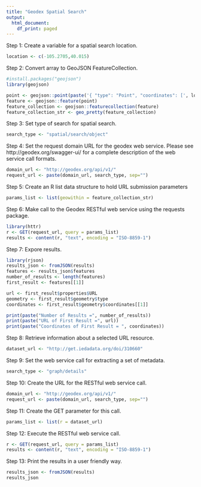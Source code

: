```yaml
---
title: "Geodex Spatial Search"
output:
  html_document:
    df_print: paged
---
```


Step 1: Create a variable for a spatial search location.

```r
location <- c(-105.2705,40.015)
```

Step 2: Convert array to GeoJSON FeatureCollection.

```r
#install.packages("geojson")
library(geojson)

point <- geojson::point(paste('{ "type": "Point", "coordinates": [', location[1], ',' , location[2], '] }'))
feature <- geojson::feature(point)
feature_collection <- geojson::featurecollection(feature)
feature_collection_str <- geo_pretty(feature_collection)
```

Step 3: Set type of search for spatial search.

```r
search_type <- "spatial/search/object"
```

Step 4: Set the request domain URL for the geodex web service. Please see http://geodex.org/swagger-ui/ for a complete description of the web service call formats.

```r
domain_url <- "http://geodex.org/api/v1/"
request_url <- paste(domain_url, search_type, sep="")
```

Step 5: Create an R list data structure to hold URL submission parameters

```r
params_list <- list(geowithin = feature_collection_str)
```

Step 6: Make call to the Geodex RESTful web service using the requests package.

```r
library(httr)
r <- GET(request_url, query = params_list)
results <- content(r, "text", encoding = "ISO-8859-1")
```

Step 7: Expore results.

```r
library(rjson)
results_json <- fromJSON(results)
features <- results_json$features
number_of_results <- length(features)
first_result <- features[[1]]

url <- first_result$properties$URL
geometry <- first_result$geometry$type
coordinates <- first_result$geometry$coordinates[[1]]

print(paste("Number of Results =", number_of_results))
print(paste("URL of First Result =", url))
print(paste("Coordinates of First Result = ", coordinates))
```

Step 8: Retrieve information about a selected URL resource.

```r
dataset_url <- "http://get.iedadata.org/doi/310660"
```

Step 9: Set the web service call for extracting a set of metadata.

```r
search_type <- "graph/details"
```

Step 10: Create the URL for the RESTful web service call.

```r
domain_url <- "http://geodex.org/api/v1/"
request_url <- paste(domain_url, search_type, sep="")
```

Step 11: Create the GET parameter for this call.

```r
params_list <- list(r = dataset_url)
```

Step 12: Execute the RESTful web service call.

```r
r <- GET(request_url, query = params_list)
results <- content(r, "text", encoding = "ISO-8859-1")
```

Step 13: Print the results in a user friendly way.

```r
results_json <- fromJSON(results)
results_json
```









